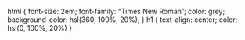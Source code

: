 html {
  font-size: 2em;
  font-family: "Times New Roman";
  color: grey;
  background-color: hsl(360, 100%, 20%);
}
h1 {
  text-align: center;
  color: hsl(0, 100%, 20%)
}

